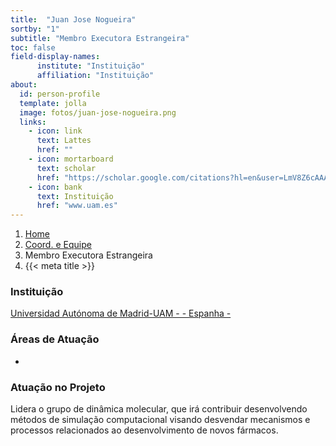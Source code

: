 ```yaml
---
title:  "Juan Jose Nogueira"
sortby: "1"
subtitle: "Membro Executora Estrangeira"
toc: false
field-display-names:
      institute: "Instituição"
      affiliation: "Instituição"
about:
  id: person-profile
  template: jolla
  image: fotos/juan-jose-nogueira.png
  links:
    - icon: link
      text: Lattes
      href: ""
    - icon: mortarboard
      text: scholar
      href: "https://scholar.google.com/citations?hl=en&user=LmV8Z6cAAAAJ"
    - icon: bank
      text: Instituição
      href: "www.uam.es"
---
```


```{=html}
<nav aria-label="breadcrumb">
  <ol class="breadcrumb">
    <li class="breadcrumb-item"><a href="../../index.html">Home</a></li>
    <li class="breadcrumb-item"><a href="../coord-equipe.html">Coord. e Equipe</a></li>
    <li class="breadcrumb-item active">Membro Executora Estrangeira</li>
    <li class="breadcrumb-item active" aria-current="page">{{< meta title >}}</li>
  </ol>
</nav>
```
:::{#person-profile}
:::

### Instituição

[Universidad Autónoma de Madrid-UAM - - Espanha -](www.uam.es)

### Áreas de Atuação

-

### Atuação no Projeto

Lidera o grupo de dinâmica molecular, que irá contribuir desenvolvendo métodos de simulação computacional visando desvendar mecanismos e processos relacionados ao desenvolvimento de novos fármacos.

